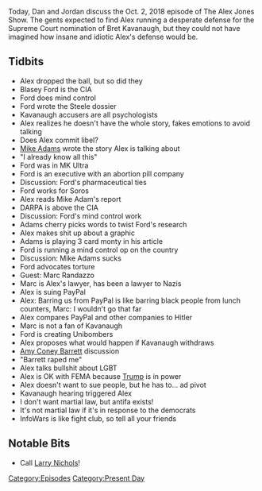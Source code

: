 {{DEFAULTSORT:
    #_EPISODE_0213:October 2, 2018
}}{{Episode
    | title           = October 2, 2018
    | caption         = Listen to this episode on [https://knowledgefight.libsyn.com/knowledge-fight-october-2-2018 Libsyn] [https://open.spotify.com/episode/701hj5PvtvK3HjVUw49c2M Spotify], Read the [[Transcript/213: October 2, 2018|Unofficial Transcript]]
    | episodeNumber   = 213
    | length          = 02:45:16
    | airDate         = October 4, 2018
    | coverageDate    = October 2, 2018
    | episodeType     = [[:Category:Present Day|Present Day]]
    | appearance      = [[Christine Blasey Ford]], [[Brett Kavanaugh]], [[Mike Adams]], [[Marc Randazza]], [[Amy Coney Barrett]]
    | oocDrop         = I don't know what's going on
    | previousEpisode = [[212: Matrix Schemes and Billions In Liens]]
    | nextEpisode     = [[214: Cruel Parallels]]
}}

{{Stub}}

Today, Dan and Jordan discuss the Oct. 2, 2018 episode of The Alex Jones Show. The gents expected to find Alex running a desperate defense for the Supreme Court nomination of Bret Kavanaugh, but they could not have imagined how insane and idiotic Alex's defense would be.

==Tidbits==

*Alex dropped the ball, but so did they
*Blasey Ford is the CIA
*Ford does mind control
*Ford wrote the Steele dossier
*Kavanaugh accusers are all psychologists
*Alex realizes he doesn't have the whole story, fakes emotions to avoid talking
*Does Alex commit libel?
*[[Mike Adams]] wrote the story Alex is talking about
*"I already know all this"
*Ford was in MK Ultra
*Ford  is an executive with an abortion pill company
*Discussion: Ford's pharmaceutical ties
*Ford works for Soros
*Alex reads Mike Adam's report
*DARPA is above the CIA
*Discussion: Ford's mind control work
*Adams cherry picks words to twist Ford's research
*Alex makes shit up about a graphic
*Adams is playing 3 card monty in his article
*Ford is running a mind control op on the country
*Discussion: Mike Adams sucks
*Ford advocates torture
*Guest: Marc Randazzo
*Marc is Alex's lawyer, has been a lawyer to Nazis
*Alex is suing PayPal
*Alex: Barring us from PayPal is like barring black people from lunch counters, Marc: I wouldn't go that far
*Alex compares PayPal and other companies to Hitler
*Marc is not a fan of Kavanaugh
*Ford is creating Unibombers
*Alex proposes what would happen if Kavanaugh withdraws
*[[Amy Coney Barrett]] discussion
*"Barrett raped me"
*Alex talks bullshit about LGBT
*Alex is OK with FEMA because [[Donald Trump|Trump]] is in power
*Alex doesn't want to sue people, but he has to... ad pivot
*Kavanaugh hearing triggered Alex
*I don't want martial law, but antifa exists!
*It's not martial law if it's in response to the democrats
*InfoWars is like fight club, so tell all your friends

==Notable Bits==

*Call [[Larry Nichols]]!

[[Category:Episodes]]
[[Category:Present Day]]
